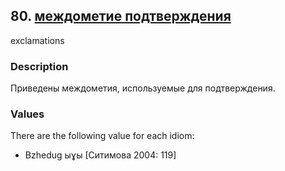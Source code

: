 ## 80. <a href =  'https://agricolamz.github.io/The_Circassian_Isoglosses_Database/80.html'>междометие подтверждения</a>
exclamations

### Description

Приведены междометия, используемые для подтверждения.

### Values
There are the following value for each idiom:

* Bzhedug  ыɣы [Ситимова 2004: 119] 


